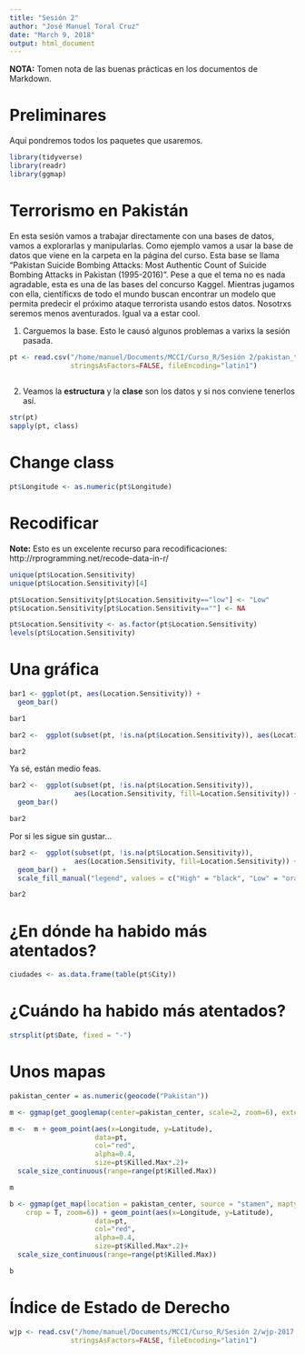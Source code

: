 ```yaml
---
title: "Sesión 2"
author: "José Manuel Toral Cruz"
date: "March 9, 2018"
output: html_document
---
```



**NOTA:** Tomen nota de las buenas prácticas en los documentos de Markdown.

# Preliminares

Aquí pondremos todos los paquetes que usaremos.

```r
library(tidyverse)
library(readr)
library(ggmap)
```


# Terrorismo en Pakistán

En esta sesión vamos a trabajar directamente con una bases de datos, vamos a explorarlas y manipularlas. Como ejemplo vamos a usar la base de datos que viene en la carpeta en la página del curso. Esta base se llama "Pakistan Suicide Bombing Attacks: Most Authentic Count of Suicide Bombing Attacks in Pakistan (1995-2016)". Pese a que el tema no es nada agradable, esta es una de las bases del concurso Kaggel. Mientras jugamos con ella, científicxs de todo el mundo buscan encontrar un modelo que permita predecir el próximo ataque terrorista usando estos datos. Nosotrxs seremos menos aventurados. Igual va a estar cool.

1. Carguemos la base. Esto le causó algunos problemas a varixs la sesión pasada.

```r
pt <- read.csv("/home/manuel/Documents/MCCI/Curso_R/Sesión 2/pakistan_terror.csv", 
               stringsAsFactors=FALSE, fileEncoding="latin1")
 
```

2. Veamos la **estructura** y la **clase** son los datos y si nos conviene tenerlos así.

```r

str(pt)
sapply(pt, class)


```

# Change class

```r
pt$Longitude <- as.numeric(pt$Longitude)
```


# Recodificar
 
**Note:** Esto es un excelente recurso para recodificaciones: http://rprogramming.net/recode-data-in-r/

```r
unique(pt$Location.Sensitivity)
unique(pt$Location.Sensitivity)[4]

pt$Location.Sensitivity[pt$Location.Sensitivity=="low"] <- "Low"
pt$Location.Sensitivity[pt$Location.Sensitivity==""] <- NA

pt$Location.Sensitivity <- as.factor(pt$Location.Sensitivity)
levels(pt$Location.Sensitivity)

```


# Una gráfica

```r
bar1 <- ggplot(pt, aes(Location.Sensitivity)) + 
  geom_bar() 

bar1

bar2 <-  ggplot(subset(pt, !is.na(pt$Location.Sensitivity)), aes(Location.Sensitivity)) + geom_bar()

bar2

```

Ya sé, están medio feas.

```r
bar2 <-  ggplot(subset(pt, !is.na(pt$Location.Sensitivity)), 
                aes(Location.Sensitivity, fill=Location.Sensitivity)) + 
  geom_bar()

bar2

```

Por si les sigue sin gustar...

```r
bar2 <-  ggplot(subset(pt, !is.na(pt$Location.Sensitivity)), 
                aes(Location.Sensitivity, fill=Location.Sensitivity)) + 
  geom_bar() +
  scale_fill_manual("legend", values = c("High" = "black", "Low" = "orange", "Medium" = "blue"))

bar2
```


# ¿En dónde ha habido más atentados?

```r
ciudades <- as.data.frame(table(pt$City))
```

# ¿Cuándo ha habido más atentados?

```r

strsplit(pt$Date, fixed = "-")

```

# Unos mapas

```r
pakistan_center = as.numeric(geocode("Pakistan"))

m <- ggmap(get_googlemap(center=pakistan_center, scale=2, zoom=6), extent="device")

m <-  m + geom_point(aes(x=Longitude, y=Latitude), 
                     data=pt, 
                     col="red", 
                     alpha=0.4, 
                     size=pt$Killed.Max*.2)+
  scale_size_continuous(range=range(pt$Killed.Max))

m
```




```r
b <- ggmap(get_map(location = pakistan_center, source = "stamen", maptype = "toner", 
    crop = T, zoom=6)) + geom_point(aes(x=Longitude, y=Latitude), 
                     data=pt, 
                     col="red", 
                     alpha=0.4, 
                     size=pt$Killed.Max*.2)+
  scale_size_continuous(range=range(pt$Killed.Max))

b

```      


# Índice de Estado de Derecho


```r
wjp <- read.csv("/home/manuel/Documents/MCCI/Curso_R/Sesión 2/wjp-2017.csv", 
               stringsAsFactors=FALSE, fileEncoding="latin1")
 
```